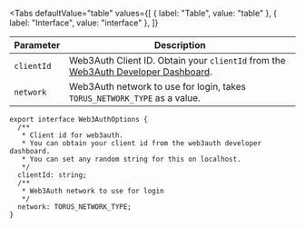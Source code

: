 
<Tabs
  defaultValue="table"
  values={[
    { label: "Table", value: "table" },
    { label: "Interface", value: "interface" },
  ]}
>

<TabItem value="table">

| Parameter  | Description                                                                                                         |
| ---------- | ------------------------------------------------------------------------------------------------------------------- |
| `clientId` | Web3Auth Client ID. Obtain your `clientId` from the [Web3Auth Developer Dashboard](https://dashboard.web3auth.io/). |
| `network`  | Web3Auth network to use for login, takes `TORUS_NETWORK_TYPE` as a value.                                           |

</TabItem>

<TabItem value="interface">

```tsx
export interface Web3AuthOptions {
  /**
   * Client id for web3auth.
   * You can obtain your client id from the web3auth developer dashboard.
   * You can set any random string for this on localhost.
   */
  clientId: string;
  /**
   * Web3Auth network to use for login
   */
  network: TORUS_NETWORK_TYPE;
}
```

</TabItem>
</Tabs>
